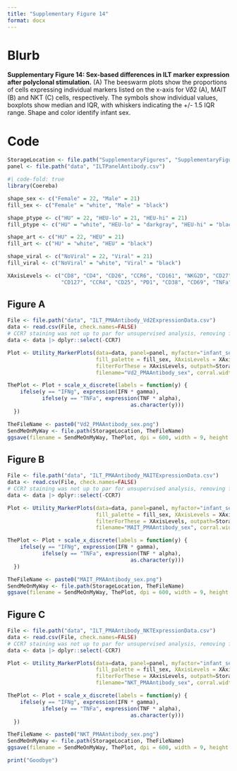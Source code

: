 ```yaml
---
title: "Supplementary Figure 14"
format: docx
---
```


# Blurb

**Supplementary Figure 14: Sex-based differences in ILT marker expression after polyclonal stimulation.** (A) The beeswarm plots show the proportions of cells expressing individual markers listed on the x-axis for V𝛿2 (A), MAIT (B) and NKT (C) cells, respectively. The symbols show individual values, boxplots show median and IQR, with whiskers indicating the +/- 1.5 IQR range. Shape and color identify infant sex.

# Code

```r
StorageLocation <- file.path("SupplementaryFigures", "SupplementaryFigure14")
panel <- file.path("data", "ILTPanelAntibody.csv")
```

```r
#| code-fold: true
library(Coereba)

shape_sex <- c("Female" = 22, "Male" = 21)
fill_sex <- c("Female" = "white", "Male" = "black")

shape_ptype <- c("HU" = 22, "HEU-lo" = 21, "HEU-hi" = 21)
fill_ptype <- c("HU" = "white", "HEU-lo" = "darkgray", "HEU-hi" = "black")

shape_art <- c("HU" = 22, "HEU" = 21)
fill_art <- c("HU" = "white", "HEU" = "black")

shape_viral <- c("NoViral" = 22, "Viral" = 21)
fill_viral <- c("NoViral" = "white", "Viral" = "black")
```

```r
XAxisLevels <- c("CD8", "CD4", "CD26", "CCR6", "CD161", "NKG2D", "CD27", "CD45RA",
                 "CD127", "CCR4", "CD25", "PD1", "CD38", "CD69", "TNFa", "IFNg", "CD107a")
```

## Figure A

```r
File <- file.path("data", "ILT_PMAAntibody_Vd2ExpressionData.csv")
data <- read.csv(File, check.names=FALSE)
# CCR7 staining was not up to par for unsupervised analysis, removing from ME plots. 
data <- data |> dplyr::select(-CCR7)

Plot <- Utility_MarkerPlots(data=data, panel=panel, myfactor="infant_sex", shape_palette = shape_sex,
                            fill_palette = fill_sex, XAxisLevels = XAxisLevels, savePlot=FALSE,
                            filterForThese = XAxisLevels, outpath=StorageLocation,
                            filename="Vd2_PMAAntibody_sex", corral.width=0.8)

ThePlot <- Plot + scale_x_discrete(labels = function(y) {
    ifelse(y == "IFNg", expression(IFN * gamma),
           ifelse(y == "TNFa", expression(TNF * alpha),
                                       as.character(y)))
  })

TheFileName <- paste0("Vd2_PMAAntibody_sex.png")
SendMeOnMyWay <- file.path(StorageLocation, TheFileName)
ggsave(filename = SendMeOnMyWay, ThePlot, dpi = 600, width = 9, height = 3)
```

## Figure B

```r
File <- file.path("data", "ILT_PMAAntibody_MAITExpressionData.csv")
data <- read.csv(File, check.names=FALSE)
# CCR7 staining was not up to par for unsupervised analysis, removing from ME plots. 
data <- data |> dplyr::select(-CCR7)

Plot <- Utility_MarkerPlots(data=data, panel=panel, myfactor="infant_sex", shape_palette = shape_sex,
                            fill_palette = fill_sex, XAxisLevels = XAxisLevels, savePlot=FALSE,
                            filterForThese = XAxisLevels, outpath=StorageLocation,
                            filename="MAIT_PMAAntibody_sex", corral.width=0.8)

ThePlot <- Plot + scale_x_discrete(labels = function(y) {
    ifelse(y == "IFNg", expression(IFN * gamma),
           ifelse(y == "TNFa", expression(TNF * alpha),
                                       as.character(y)))
  })

TheFileName <- paste0("MAIT_PMAAntibody_sex.png")
SendMeOnMyWay <- file.path(StorageLocation, TheFileName)
ggsave(filename = SendMeOnMyWay, ThePlot, dpi = 600, width = 9, height = 3)
```

## Figure C

```r
File <- file.path("data", "ILT_PMAAntibody_NKTExpressionData.csv")
data <- read.csv(File, check.names=FALSE)
# CCR7 staining was not up to par for unsupervised analysis, removing from ME plots. 
data <- data |> dplyr::select(-CCR7)

Plot <- Utility_MarkerPlots(data=data, panel=panel, myfactor="infant_sex", shape_palette = shape_sex,
                            fill_palette = fill_sex, XAxisLevels = XAxisLevels, savePlot=FALSE,
                            filterForThese = XAxisLevels, outpath=StorageLocation,
                            filename="NKT_PMAAntibody_sex", corral.width=0.8)

ThePlot <- Plot + scale_x_discrete(labels = function(y) {
    ifelse(y == "IFNg", expression(IFN * gamma),
           ifelse(y == "TNFa", expression(TNF * alpha),
                                       as.character(y)))
  })

TheFileName <- paste0("NKT_PMAAntibody_sex.png")
SendMeOnMyWay <- file.path(StorageLocation, TheFileName)
ggsave(filename = SendMeOnMyWay, ThePlot, dpi = 600, width = 9, height = 3)
```

```r
print("Goodbye")
```